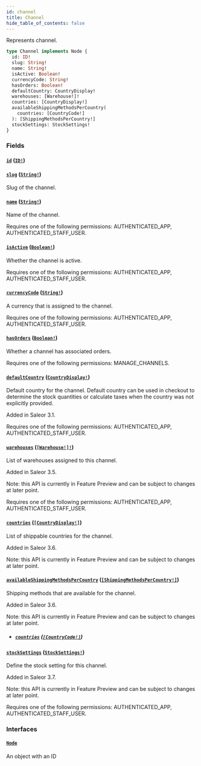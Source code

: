```yaml
---
id: channel
title: Channel
hide_table_of_contents: false
---
```


Represents channel.

```graphql
type Channel implements Node {
  id: ID!
  slug: String!
  name: String!
  isActive: Boolean!
  currencyCode: String!
  hasOrders: Boolean!
  defaultCountry: CountryDisplay!
  warehouses: [Warehouse!]!
  countries: [CountryDisplay!]
  availableShippingMethodsPerCountry(
    countries: [CountryCode!]
  ): [ShippingMethodsPerCountry!]
  stockSettings: StockSettings!
}
```

### Fields

#### [`id`](#) ([`ID!`](../../../developer/api-reference/scalars/id))

#### [`slug`](#) ([`String!`](../../../developer/api-reference/scalars/string))

Slug of the channel.

#### [`name`](#) ([`String!`](../../../developer/api-reference/scalars/string))

Name of the channel.

Requires one of the following permissions: AUTHENTICATED_APP, AUTHENTICATED_STAFF_USER.

#### [`isActive`](#) ([`Boolean!`](../../../developer/api-reference/scalars/boolean))

Whether the channel is active.

Requires one of the following permissions: AUTHENTICATED_APP, AUTHENTICATED_STAFF_USER.

#### [`currencyCode`](#) ([`String!`](../../../developer/api-reference/scalars/string))

A currency that is assigned to the channel.

Requires one of the following permissions: AUTHENTICATED_APP, AUTHENTICATED_STAFF_USER.

#### [`hasOrders`](#) ([`Boolean!`](../../../developer/api-reference/scalars/boolean))

Whether a channel has associated orders.

Requires one of the following permissions: MANAGE_CHANNELS.

#### [`defaultCountry`](#) ([`CountryDisplay!`](../../../developer/api-reference/objects/country-display))

Default country for the channel. Default country can be used in checkout to determine the stock quantities or calculate taxes when the country was not explicitly provided.

Added in Saleor 3.1.

Requires one of the following permissions: AUTHENTICATED_APP, AUTHENTICATED_STAFF_USER.

#### [`warehouses`](#) ([`[Warehouse!]!`](../../../developer/api-reference/objects/warehouse))

List of warehouses assigned to this channel.

Added in Saleor 3.5.

Note: this API is currently in Feature Preview and can be subject to changes at later point.

Requires one of the following permissions: AUTHENTICATED_APP, AUTHENTICATED_STAFF_USER.

#### [`countries`](#) ([`[CountryDisplay!]`](../../../developer/api-reference/objects/country-display))

List of shippable countries for the channel.

Added in Saleor 3.6.

Note: this API is currently in Feature Preview and can be subject to changes at later point.

#### [`availableShippingMethodsPerCountry`](#) ([`[ShippingMethodsPerCountry!]`](../../../developer/api-reference/objects/shipping-methods-per-country))

Shipping methods that are available for the channel.

Added in Saleor 3.6.

Note: this API is currently in Feature Preview and can be subject to changes at later point.

- ##### [`countries`](#) ([`[CountryCode!]`](../../../developer/api-reference/enums/country-code))

#### [`stockSettings`](#) ([`StockSettings!`](../../../developer/api-reference/objects/stock-settings))

Define the stock setting for this channel.

Added in Saleor 3.7.

Note: this API is currently in Feature Preview and can be subject to changes at later point.

Requires one of the following permissions: AUTHENTICATED_APP, AUTHENTICATED_STAFF_USER.

### Interfaces

#### [`Node`](../../../developer/api-reference/interfaces/node)

An object with an ID
